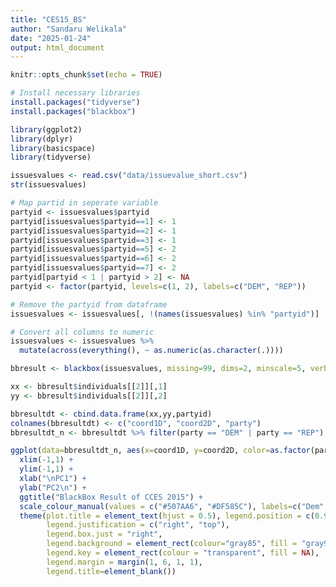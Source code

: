 ```yaml
---
title: "CES15_BS"
author: "Sandaru Welikala"
date: "2025-01-24"
output: html_document
---
```


```r
knitr::opts_chunk$set(echo = TRUE)
```

```r
# Install necessary libraries
install.packages("tidyverse")
install.packages("blackbox")
```

```r
library(ggplot2)
library(dplyr)
library(basicspace)
library(tidyverse)
```

```r
issuesvalues <- read.csv("data/issuevalue_short.csv")
str(issuesvalues)
```


```r
# Map partid in seperate variable
partyid <- issuesvalues$partyid
partyid[issuesvalues$partyid==1] <- 1
partyid[issuesvalues$partyid==2] <- 1
partyid[issuesvalues$partyid==3] <- 1
partyid[issuesvalues$partyid==5] <- 2
partyid[issuesvalues$partyid==6] <- 2
partyid[issuesvalues$partyid==7] <- 2
partyid[partyid < 1 | partyid > 2] <- NA
partyid <- factor(partyid, levels=c(1, 2), labels=c("DEM", "REP"))
```

```r
# Remove the partyid from dataframe
issuesvalues <- issuesvalues[, !(names(issuesvalues) %in% "partyid")]
```

```r
# Convert all columns to numeric
issuesvalues <- issuesvalues %>%
  mutate(across(everything(), ~ as.numeric(as.character(.))))
```

```r
bbresult <- blackbox(issuesvalues, missing=99, dims=2, minscale=5, verbose=TRUE)
```

```r
xx <- bbresult$individuals[[2]][,1]
yy <- bbresult$individuals[[2]][,2]

bbresultdt <- cbind.data.frame(xx,yy,partyid)
colnames(bbresultdt) <- c("coord1D", "coord2D", "party")
bbresultdt_n <- bbresultdt %>% filter(party == "DEM" | party == "REP")
```

```r
ggplot(data=bbresultdt_n, aes(x=coord1D, y=coord2D, color=as.factor(party))) + geom_point(size=2, alpha=0.6) +
  xlim(-1,1) +
  ylim(-1,1) +
  xlab("\nPC1") +
  ylab("PC2\n") +
  ggtitle("BlackBox Result of CCES 2015") +
  scale_colour_manual(values = c("#507AA6", "#DF585C"), labels=c("Dem","Rep")) +
  theme(plot.title = element_text(hjust = 0.5), legend.position = c(0.97, 0.97),
        legend.justification = c("right", "top"),
        legend.box.just = "right",
        legend.background = element_rect(colour="gray85", fill = "gray93"),
        legend.key = element_rect(colour = "transparent", fill = NA),
        legend.margin = margin(1, 6, 1, 1),
        legend.title=element_blank())
```


